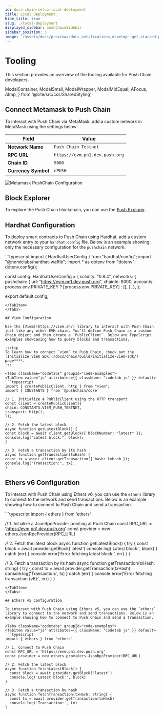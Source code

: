 ```yaml
---
id: docs-chain-setup-local-deployment
title: Local Deployment
hide_title: true
slug: ./local-deployment
displayed_sidebar: pushChainSidebar
sidebar_position: 3
image: '/assets/docs/previews/docs_notifications_develop--get_started.png'
---
```


# Tooling

This section provides an overview of the tooling available for Push Chain developers.

<head>
  <title>{`Local Deployment | Setup | Push Chain | Push Documentation`}</title>
</head>

  ModalContainer,
  ModalSmall,
  ModalWrapper,
  ModalMidEqual,
  AFocus,
  AImp,
} from '@site/src/css/SharedStyling';

## Connect Metamask to Push Chain

To interact with Push Chain via MetaMask, add a custom network in MetaMask using the settings below:

| Field               | Value                          |
| ------------------- | ------------------------------ |
| **Network Name**    | `Push Chain Testnet`           |
| **RPC URL**         | `https://evm.pn1.dev.push.org` |
| **Chain ID**        | `9000`                         |
| **Currency Symbol** | `nPUSH`                        |

![Metamask PushChain Configuration](../../../static/assets/docs/chain/build/Metamask-Push-Chain.png)

## Block Explorer

To explore the Push Chain blockchain, you can use the [Push Explorer](https://explorer.dev.push.org/).

## Hardhat Configuration

To deploy smart contracts to Push Chain using Hardhat, add a custom network entry to your `hardhat.config` file. Below is an example showing only the necessary configuration for the `pushchain` network.

<Tabs className="codetabs" groupId="code-examples">
  <TabItem value="js" attributes={{ className: "codetab js" }} default>
  ```typescript
  import { HardhatUserConfig } from "hardhat/config";
  import "@nomiclabs/hardhat-waffle";
  import * as dotenv from "dotenv";
  dotenv.config();

const config: HardhatUserConfig = {
solidity: "0.8.4",
networks: {
pushchain: {
url: "https://evm.pn1.dev.push.org",
chainId: 9000,
accounts: process.env.PRIVATE_KEY ? [process.env.PRIVATE_KEY] : [],
},
},
};

export default config;

````
</TabItem>
</Tabs>

## Viem Configuration

Use the [Viem](https://viem.sh/) library to interact with Push Chain just like any other EVM chain. You’ll define Push Chain as a custom chain object and then create a `PublicClient`. Below are TypeScript examples showcasing how to query blocks and transactions.

:::tip
To learn how to connect `viem` to Push Chain, check out the [Initialize Viem SDK](/docs/chain/build/initialize-viem-sdk/) page****.
:::

<Tabs className="codetabs" groupId="code-examples">
<TabItem value="js" attributes={{ className: "codetab js" }} default>
```typescript
import { createPublicClient, http } from "viem";
import { CONSTANTS } from '@pushchain/core'

// 1. Initialize a PublicClient using the HTTP transport
const client = createPublicClient({
chain: CONSTANTS.VIEM_PUSH_TESTNET,
transport: http(),
});

// 2. Fetch the latest block
async function getLatestBlock() {
const block = await client.getBlock({ blockNumber: "latest" });
console.log("Latest block:", block);
}

// 3. Fetch a transaction by its hash
async function getTransaction(txHash) {
const tx = await client.getTransaction({ hash: txHash });
console.log("Transaction:", tx);
}
````

  </TabItem>
</Tabs>

## Ethers v6 Configuration

To interact with Push Chain using Ethers v6, you can use the `ethers` library to connect to the network and send transactions. Below is an example showing how to connect to Push Chain and send a transaction.

<Tabs className="codetabs" groupId="code-examples">
<TabItem value="js" attributes={{ className: "codetab js" }} default>
```typescript
import { ethers } from 'ethers'

// 1. Initialize a JsonRpcProvider pointing at Push Chain
const RPC_URL = 'https://evm.pn1.dev.push.org'
const provider = new ethers.JsonRpcProvider(RPC_URL)

// 2. Fetch the latest block
async function getLatestBlock() {
try {
const block = await provider.getBlock('latest')
console.log('Latest block:', block)
} catch (err) {
console.error('Error fetching latest block:', err)
}
}

// 3. Fetch a transaction by its hash
async function getTransaction(txHash: string) {
try {
const tx = await provider.getTransaction(txHash)
console.log('Transaction:', tx)
} catch (err) {
console.error('Error fetching transaction (v6):', err)
}
}

````
</TabItem>
</Tabs>

## Ethers v5 Configuration

To interact with Push Chain using Ethers v5, you can use the `ethers` library to connect to the network and send transactions. Below is an example showing how to connect to Push Chain and send a transaction.

<Tabs className="codetabs" groupId="code-examples">
<TabItem value="js" attributes={{ className: "codetab js" }} default>
```typescript
import { ethers } from 'ethers'

// 1. Connect to Push Chain
const RPC_URL = 'https://evm.pn1.dev.push.org'
const provider = new ethers.providers.JsonRpcProvider(RPC_URL)

// 2. Fetch the latest block
async function fetchLatestBlock() {
  const block = await provider.getBlock('latest')
  console.log('Latest block:', block)
}

// 3. Fetch a transaction by hash
async function fetchTransaction(txHash: string) {
  const tx = await provider.getTransaction(txHash)
  console.log('Transaction:', tx)
}
````

</TabItem>
</Tabs>
